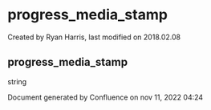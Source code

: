 
# progress_media_stamp 

 Created by  Ryan Harris, last modified on 2018.02.08

## progress_media_stamp

string

Document generated by Confluence on nov 11, 2022 04:24
